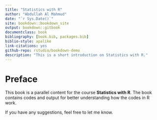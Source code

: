 --- 
title: "Statistics with R"
author: "Abdullah Al Mahmud"
date: "`r Sys.Date()`"
site: bookdown::bookdown_site
output: bookdown::gitbook
documentclass: book
bibliography: [book.bib, packages.bib]
biblio-style: apalike
link-citations: yes
github-repo: rstudio/bookdown-demo
description: "This is a short introduction on Statistics with R."
---

# Preface {-}

This book is a parallel content for the course **Statistics with R**. The book contains codes and output for better understanding how the codes in R work. 

If you have any suggestions, feel free to let me know. 
